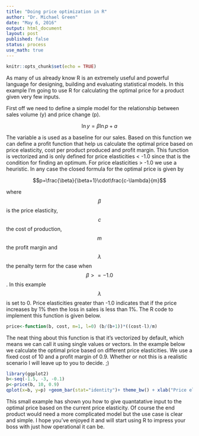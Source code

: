 ```yaml
---
title: "Doing price optimization in R"
author: "Dr. Michael Green"
date: "May 6, 2016"
output: html_document
layout: post
published: false
status: process
use_math: true
---
```


```r
knitr::opts_chunk$set(echo = TRUE)
```


As many of us already know R is an extremely useful and powerful language for designing, building and evaluating statistical models. In this example I'm going to use R for calculating the optimal price for a product given very few inputs.

First off we need to define a simple model for the relationship between sales volume (y) and price change (p).

$$ \ln y = \beta \ln p + a $$

The variable a is used as a baseline for our sales. Based on this function we can define a profit function that
help us calculate the optimal price based on price elasticity, cost per product produced and profit margin. This function is vectorized and is only defined for price elasticities < -1.0 since that is the condition for finding an optimum. For price elasticities > -1.0 we use a heuristic. In any case the closed formula for the optimal price is given by 

$$p=\frac{\beta}{\beta+1}\cdot\frac{c-\lambda}{m}$$

where $$\beta$$ is the price elasticity, $$c$$ the cost of production, $$m$$ the profit margin and $$\lambda$$ the penalty term for the case when $$\beta >= -1.0$$. In this example $$\lambda$$ is set to 0. Price elasticities greater than -1.0 indicates that if the price increases by 1% then the loss in sales is less than 1%. The R code to implement this function is given below.

```r
price<-function(b, cost, m=1, l=0) (b/(b+1))*((cost-l)/m)
```

The neat thing about this function is that it's vectorized by default, which means we can call it using single values or vectors. In the example below we calculate the optimal price based on different price elasticities. We use a fixed cost of 10 and a profit margin of 0.9. Whether or not this is a realistic scenario I will leave up to you to decide. ;)

```r
library(ggplot2)
b<-seq(-1.5, -3, -0.1)
p<-price(b, 10, 0.9)
qplot(x=b, y=p) +geom_bar(stat="identity")+ theme_bw() + xlab("Price elasticity") + ylab("Optimal price")
```

This small example has shown you how to give quantatative input to the optimal price based on the current price elasticity. Of course the end product would need a more complicated model but the use case is clear and simple. I hope you've enjoyed it and will start using R to impress your boss with just how operational it can be.
